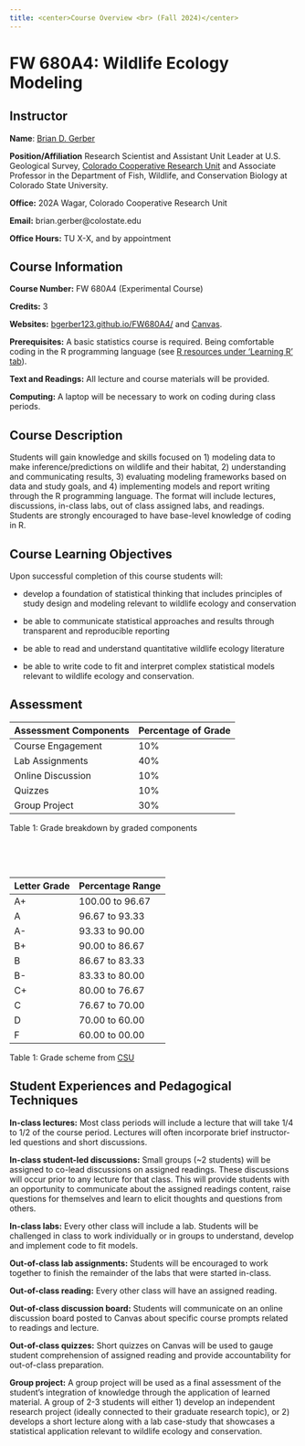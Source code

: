 ```yaml
---
title: <center>Course Overview <br> (Fall 2024)</center>
---
```



# FW 680A4: Wildlife Ecology Modeling 

## Instructor

**Name**:  [Brian D. Gerber](https://bgerber123.github.io/)

**Position/Affiliation** Research Scientist and Assistant Unit Leader at U.S. Geological Survey, [Colorado Cooperative Research Unit](https://www1.usgs.gov/coopunits/unit/Colorado) and Associate Professor in the Department of Fish, Wildlife, and Conservation Biology at Colorado State University. 

**Office:**  202A Wagar, Colorado Cooperative Research Unit

**Email:** brian.gerber@colostate.edu

**Office Hours:** TU X-X, and by appointment


## Course Information

**Course Number:** FW 680A4 (Experimental Course)

**Credits:** 3

**Websites:**  [bgerber123.github.io/FW680A4/](/FW680A4/schedule.qmd) and [Canvas](https://colostate.instructure.com/).

**Prerequisites:**  A basic statistics course is required. Being comfortable coding in the R programming language (see [R resources under 'Learning R' tab](index.html)).

**Text and Readings:** All lecture and course materials will be provided. 

**Computing:** A laptop will be necessary to work on coding during class periods.


## Course Description

Students will gain knowledge and skills focused on 1) modeling data to make inference/predictions on wildlife and their habitat, 2) understanding and communicating results, 3) evaluating modeling frameworks based on data and study goals, and 4) implementing models and report writing through the R programming language. The format will include lectures, discussions, in-class labs, out of class assigned labs, and readings. Students are strongly encouraged to have base-level knowledge of coding in R.

## Course Learning Objectives

Upon successful completion of this course students will: 

- develop a foundation of statistical thinking that includes principles of study design and modeling relevant to wildlife ecology and conservation

- be able to communicate statistical approaches and results through transparent and reproducible reporting

- be able to read and understand quantitative wildlife ecology literature

- be able to write code to fit and interpret complex statistical models relevant to wildlife ecology and conservation.  


## Assessment

Assessment Components  | Percentage of Grade
--------------------   | -------------------
Course Engagement      | 10%
Lab Assignments        | 40%
Online Discussion      | 10%
Quizzes                | 10%
Group Project          | 30%
 
Table 1: Grade breakdown by graded components

<br>

<br>


 Letter Grade         | Percentage Range
--------------------  | -------------------
A+                    | 100.00 to 96.67
A                     | 96.67 to 93.33
A-                    | 93.33 to 90.00
B+                    | 90.00 to 86.67
B                     | 86.67 to 83.33
B-                    | 83.33 to 80.00
C+                    | 80.00 to 76.67
C                     | 76.67 to 70.00
D                     | 70.00 to 60.00
F                     | 60.00 to 00.00

Table 1: Grade scheme from [CSU](https://canvas.colostate.edu/grading-schemes/)


## Student Experiences and Pedagogical Techniques

**In-class lectures:** Most class periods will include a lecture that will take 1/4 to 1/2 of the course period. Lectures will often incorporate brief instructor-led questions and short discussions.

**In-class student-led discussions:** Small groups (~2 students) will be assigned to co-lead discussions on assigned readings. These discussions will occur prior to any lecture for that class. This will provide students with an opportunity to communicate about the assigned readings content, raise questions for themselves and learn to elicit thoughts and questions from others. 

**In-class labs:** Every other class will include a lab. Students will be challenged in class to work individually or in groups to understand, develop and implement code to fit models.

**Out-of-class lab assignments:** Students will be encouraged to work together to finish the remainder of the labs that were started in-class. 

**Out-of-class reading:** Every other class will have an assigned reading. 

**Out-of-class discussion board:** Students will communicate on an online discussion board posted to Canvas about specific course prompts related to readings and lecture. 

**Out-of-class quizzes:** Short quizzes on Canvas will be used to gauge student comprehension of assigned reading and provide accountability for out-of-class preparation. 

**Group project:** A group project will be used as a final assessment of the student's integration of knowledge through the application of learned material. A group of 2-3 students will either 1) develop an independent research project (ideally connected to their graduate research topic), or 2) develops a short lecture along with a lab case-study that showcases a statistical application relevant to wildlife ecology and conservation.

